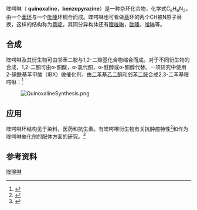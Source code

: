 {{NoteTA
| G1 = Chemistry
}}{{chembox
| verifiedrevid = 464378875
|  ImageFile = Quinoxaline numbering.png
|  ImageSize = 150px
|  ImageName = 喹喔啉的结构式
| ImageFileL1 = Quinoxaline-3D-balls-2.png
| ImageSizeL1 = 120
| ImageAltL1 = Quinoxaline molecule
| ImageNameL1 = C=黑球，H=白球，N=蓝球
| ImageFileR1 = Quinoxaline-3D-spacefill.png
| ImageSizeR1 = 120
| ImageNameR1 = C=黑球，H=白球，N=蓝球
| ImageAltR1 = 喹喔啉分子
|  IUPACName = Quinoxaline
|  OtherNames = Benzo[a]pyrazine, Benzopyrazine, Benzoparadiazine, 1,4-Benzodiazine, Phenopiazine, Phenpiazine, Quinazine, Chinoxalin
|Section1={{Chembox Identifiers
|  InChI = 1/C8H6N2/c1-2-4-8-7(3-1)9-5-6-10-8/h1-6H
| InChIKey = XSCHRSMBECNVNS-UHFFFAOYAS
| ChEMBL_Ref = {{ebicite|correct|EBI}}
| ChEMBL = 39444
| StdInChI_Ref = {{stdinchicite|correct|chemspider}}
| StdInChI = 1S/C8H6N2/c1-2-4-8-7(3-1)9-5-6-10-8/h1-6H
| StdInChIKey_Ref = {{stdinchicite|correct|chemspider}}
| StdInChIKey = XSCHRSMBECNVNS-UHFFFAOYSA-N
| CASNo=91-19-0 
|   CASNo_Ref = {{cascite|correct|CAS}}
|  ChemSpiderID_Ref = {{chemspidercite|correct|chemspider}}
| ChemSpiderID=21106470  
|  PubChem=7045
|  ChEBI_Ref = {{ebicite|correct|EBI}}
| ChEBI = 36616
| SMILES = c1cccc2nccnc12
| KEGG_Ref = {{keggcite|correct|kegg}}
| KEGG = C18575
}}
|Section2={{Chembox Properties
|  C=8|H=6|N=2
|  Appearance=
|  Density=1.33 g·cm<sup>?3</sup> (20 °C)<ref>{{Alfa|A14055|Datw=19. Feb 2010}}</ref>
|  MeltingPt=29–34 °C
|  pKa=0.60<ref>{{cite book | author = Brown, H.C., et al. | editor = Baude, E.A. and Nachod, F.C. | title = Determination of Organic Structures by Physical Methods | publisher = Academic Press | location = New York | year =  1955}}</ref>
|  BoilingPt=220–223 °C
|  Solubility=易溶于水，乙醇，乙醚和苯<ref name=roempp>''R?mpp Online - Version 3.5'', '''2009''', Georg Thieme Verlag, Stuttgart.</ref>
  }}
|Section3={{Chembox Hazards
|  MainHazards=
|  FlashPt=
|  Autoignition=
  }}
}}

喹㗁啉（ '''quinoxaline'''，'''benzopyrazine'''）是一种杂环化合物，化学式C<sub>8</sub>H<sub>6</sub>N<sub>2</sub>，由一个[[苯环|苯环]]与一个[[吡嗪|吡嗪]]环稠合而成。喹㗁啉也可看做[[萘|萘]]环的两个CH被N原子替换，这样的结构称为[[萘啶|萘啶]]，其同分异构体还有[[喹唑啉|喹唑啉]]，[[酞嗪|酞嗪]]，[[噌啉|噌啉]]等。
==合成==
喹㗁啉及其衍生物可由邻苯二胺与1,2-二羰基化合物缩合而成。对于不同衍生物的合成，1,2-二酮可由α-酮酸，α-氯代酮，α-醛醇或α-酮醇代替。一项研究中使用2-碘酰基苯甲酸（IBX）做催化剂，由[[二苯基乙二酮|二苯基乙二酮]]和[[邻苯二胺|邻苯二胺]]合成2,3-二苯基喹㗁啉：<ref>{{cite journal | doi = 10.3998/ark.5550190.0007.g02 | title = Facile synthesis of quinoxaline derivatives using o-iodoxybenzoic acid (IBX) at room temperature |year = 2006 | last1 = Heravi | first1 = Majid M. | journal = Arkivoc | volume = 2006 | issue = 16}}</ref>

:[[Image:QuinoxalineSynthesis.png|left]]{{Clear|left}}
==应用==
喹㗁啉环结构见于染料，医药和抗生素。有喹㗁啉衍生物有关抗肿瘤特性<ref>{{cite journal | title = Heterocyclic quinones.2.Quinoxaline-5,6-(and 5-8)-diones-Potential antitumoral agents | author = Jean Renault, Michel Baron, Patrick Mailliet et al. | journal = Eur. J. Med. Chem. | volume = 16 | issue = 6 | pages = 545–550 | year = 1981}}</ref>和作为喹㗁啉催化剂的配体方面的研究。<ref>{{cite journal | title = Regioselective Synthesis of Asymmetrically Substituted 2-Quinoxalinol Salen Ligands | author = Xianghong Wu, Anne E. V. Gorden | journal = J. Org. Chem. | volume = 72 | pages = 8691–8699 | year = 2007 | doi = 10.1021/jo701395w | pmid = 17939720 | issue = 23}}</ref>

==参考资料==
{{reflist}}
{{环状化合物}}
[[Category:喹喔啉|]]